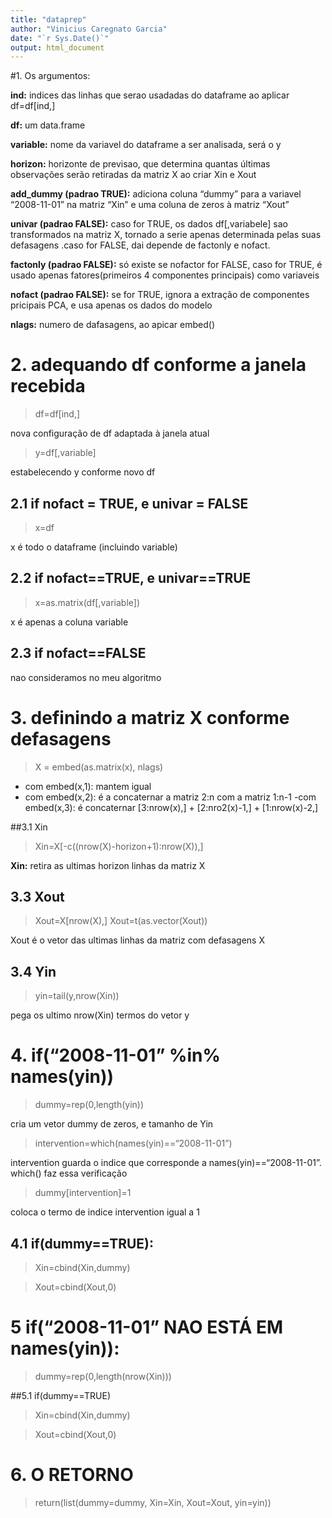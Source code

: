 ---
title: "dataprep"
author: "Vinicius Caregnato Garcia"
date: "`r Sys.Date()`"
output: html_document
---

#1. Os argumentos:

**ind:** indices das linhas que serao usadadas do dataframe ao aplicar df=df[ind,]
  
**df:** um data.frame

**variable:** nome da variavel do dataframe a ser analisada, será o y

**horizon:** horizonte de previsao, que determina quantas últimas observações serão retiradas da matriz X ao criar Xin e Xout

**add_dummy (padrao TRUE):** adiciona coluna "dummy" para a variavel "2008-11-01" na matriz "Xin" e uma coluna de zeros à matriz "Xout"

**univar (padrao FALSE):** caso for TRUE, os dados df[,variabele] sao transformados na matriz X, tornado a serie apenas determinada pelas suas defasagens .caso for FALSE, dai depende de factonly e nofact.

**factonly (padrao FALSE):** só existe se nofactor for FALSE, caso for TRUE, é usado apenas fatores(primeiros 4 componentes principais) como variaveis

**nofact (padrao FALSE):** se for TRUE, ignora a extração de componentes pricipais PCA, e usa apenas os dados do modelo
  
**nlags:** numero de dafasagens, ao apicar embed()

# 2. adequando df conforme a janela recebida

> df=df[ind,]

nova configuração de df adaptada à janela atual

> y=df[,variable]

estabelecendo y conforme novo df

## 2.1 if nofact = TRUE, e univar = FALSE

> x=df

x é todo o dataframe (incluindo variable)


## 2.2 if nofact==TRUE, e univar==TRUE

> x=as.matrix(df[,variable])

x é apenas a coluna variable

## 2.3 if nofact==FALSE

nao consideramos no meu algoritmo

# 3. definindo a matriz X conforme defasagens
 
> X = embed(as.matrix(x), nlags)

- com embed(x,1): mantem igual
- com embed(x,2): é a concaternar a matriz 2:n com a matriz 1:n-1
-com embed(x,3): é concaternar [3:nrow(x),] + [2:nro2(x)-1,] + [1:nrow(x)-2,]

##3.1 Xin

> Xin=X[-c((nrow(X)-horizon+1):nrow(X)),]

**Xin:** retira as ultimas horizon linhas da matriz X

## 3.3 Xout

> Xout=X[nrow(X),]
> Xout=t(as.vector(Xout))

Xout é o vetor das ultimas linhas da matriz com defasagens X

## 3.4 Yin

> yin=tail(y,nrow(Xin))

pega os ultimo nrow(Xin) termos do vetor y

# 4. if("2008-11-01" %in% names(yin))

> dummy=rep(0,length(yin))  

cria um vetor dummy de zeros, e tamanho de Yin

> intervention=which(names(yin)=="2008-11-01")

intervention guarda o indice que corresponde a names(yin)=="2008-11-01". which() faz essa verificação

> dummy[intervention]=1     

coloca o termo de indice intervention igual a 1


## 4.1 if(dummy==TRUE):

> Xin=cbind(Xin,dummy)

> Xout=cbind(Xout,0)

# 5 if("2008-11-01" NAO ESTÁ EM names(yin)):

> dummy=rep(0,length(nrow(Xin)))

##5.1 if(dummy==TRUE)

> Xin=cbind(Xin,dummy)

> Xout=cbind(Xout,0)

# 6. O RETORNO

> return(list(dummy=dummy, Xin=Xin, Xout=Xout, yin=yin))

